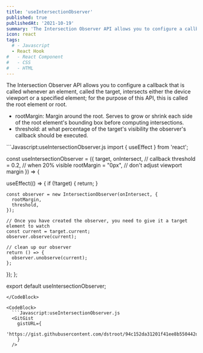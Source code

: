 ```yaml
---
title: 'useIntersectionObserver'
published: true
publishedAt: '2021-10-19'
summary: 'The Intersection Observer API allows you to configure a callback that is called whenever an element intersects either the device viewport.'
icon: react
tags:
  # - Javascript
  - React Hook
#   - React Component
#   - CSS
#   - HTML
---
```


The Intersection Observer API allows you to configure a callback that is called whenever an element, called the target, intersects either the device viewport or a specified element; for the purpose of this API, this is called the root element or root.

- rootMargin: Margin around the root. Serves to grow or shrink each side of the root element's bounding box before computing intersections.
- threshold: at what percentage of the target's visibility the observer's callback should be executed.

<CodeBlock>
```Javascript:useIntersectionObserver.js
import { useEffect } from 'react';

const useIntersectionObserver = ({
target,
onIntersect, // callback
threshold = 0.2, // when 20% visible
rootMargin = "0px", // don't adjust viewport margin
}) => {

useEffect(() => {
if (!target) {
return;
}

    const observer = new IntersectionObserver(onIntersect, {
      rootMargin,
      threshold,
    });

    // Once you have created the observer, you need to give it a target element to watch
    const current = target.current;
    observer.observe(current);

    // clean up our observer
    return () => {
      observer.unobserve(current);
    };

});
};

export default useIntersectionObserver;
```
</CodeBlock>

<CodeBlock>
  ```Javascript:useIntersectionObserver.js
  <GitGist
    gistURL={
      'https://gist.githubusercontent.com/dstroot/94c152da31201f41ee8b550442ddbc0b/raw/3a23e00f7c861fe9d36d9e12289a6904ce2ad15e/useIntersectionObserver.js'
    }
  />
  ```
</CodeBlock>

